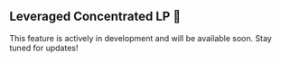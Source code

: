 
## Leveraged Concentrated LP 👀

This feature is actively in development and will be available soon. Stay tuned for updates!